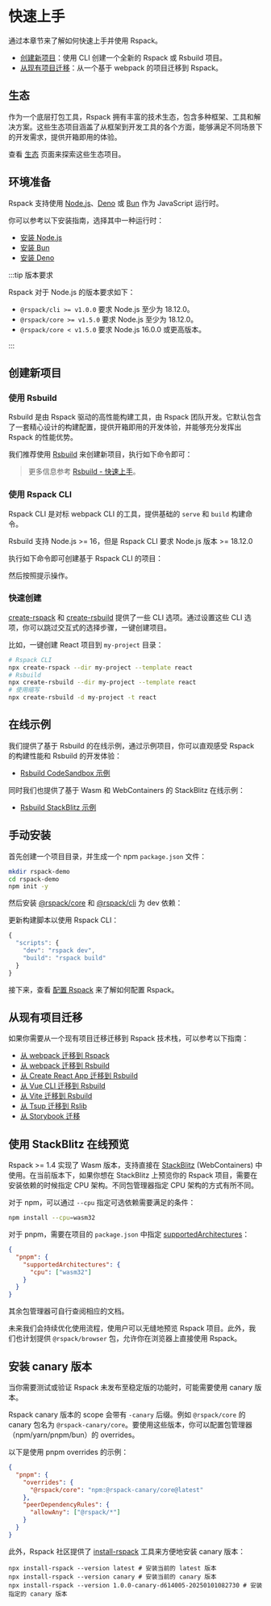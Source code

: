 
# 快速上手

通过本章节来了解如何快速上手并使用 Rspack。

- [创建新项目](#创建新项目)：使用 CLI 创建一个全新的 Rspack 或 Rsbuild 项目。
- [从现有项目迁移](#从现有项目迁移)：从一个基于 webpack 的项目迁移到 Rspack。

## 生态

作为一个底层打包工具，Rspack 拥有丰富的技术生态，包含多种框架、工具和解决方案。这些生态项目涵盖了从框架到开发工具的各个方面，能够满足不同场景下的开发需求，提供开箱即用的体验。

查看 [生态](/guide/start/ecosystem) 页面来探索这些生态项目。

## 环境准备

Rspack 支持使用 [Node.js](https://nodejs.org/)、[Deno](https://deno.com/) 或 [Bun](https://bun.sh/) 作为 JavaScript 运行时。

你可以参考以下安装指南，选择其中一种运行时：

- [安装 Node.js](https://nodejs.org/en/download)
- [安装 Bun](https://bun.com/docs/installation)
- [安装 Deno](https://docs.deno.com/runtime/getting_started/installation/)

:::tip 版本要求

Rspack 对于 Node.js 的版本要求如下：

- `@rspack/cli >= v1.0.0` 要求 Node.js 至少为 18.12.0。
- `@rspack/core >= v1.5.0` 要求 Node.js 至少为 18.12.0。
- `@rspack/core < v1.5.0` 要求 Node.js 16.0.0 或更高版本。

:::

## 创建新项目

### 使用 Rsbuild

Rsbuild 是由 Rspack 驱动的高性能构建工具，由 Rspack 团队开发。它默认包含了一套精心设计的构建配置，提供开箱即用的开发体验，并能够充分发挥出 Rspack 的性能优势。

我们推荐使用 [Rsbuild](https://rsbuild.rs/) 来创建新项目，执行如下命令即可：

<PackageManagerTabs command="create rsbuild@latest" />

> 更多信息参考 [Rsbuild - 快速上手](https://rsbuild.rs/zh/guide/start/quick-start)。

### 使用 Rspack CLI

Rspack CLI 是对标 webpack CLI 的工具，提供基础的 `serve` 和 `build` 构建命令。

Rsbuild 支持 Node.js >= 16，但是 Rspack CLI 要求 Node.js 版本 >= 18.12.0

执行如下命令即可创建基于 Rspack CLI 的项目：

<PackageManagerTabs command="create rspack@latest" />

然后按照提示操作。

### 快速创建

[create-rspack](https://www.npmjs.com/package/create-rspack) 和 [create-rsbuild](https://www.npmjs.com/package/create-rsbuild) 提供了一些 CLI 选项。通过设置这些 CLI 选项，你可以跳过交互式的选择步骤，一键创建项目。

比如，一键创建 React 项目到 `my-project` 目录：

```bash
# Rspack CLI
npx create-rspack --dir my-project --template react
# Rsbuild
npx create-rsbuild --dir my-project --template react
# 使用缩写
npx create-rsbuild -d my-project -t react
```

## 在线示例

我们提供了基于 Rsbuild 的在线示例，通过示例项目，你可以直观感受 Rspack 的构建性能和 Rsbuild 的开发体验：

- [Rsbuild CodeSandbox 示例](https://codesandbox.io/p/github/rspack-contrib/rsbuild-codesandbox-example)

同时我们也提供了基于 Wasm 和 WebContainers 的 StackBlitz 在线示例：

- [Rsbuild StackBlitz 示例](https://stackblitz.com/~/github.com/rspack-contrib/rsbuild-stackblitz-example)

## 手动安装

首先创建一个项目目录，并生成一个 npm `package.json` 文件：

```bash
mkdir rspack-demo
cd rspack-demo
npm init -y
```

然后安装 [@rspack/core](https://www.npmjs.com/package/@rspack/core) 和 [@rspack/cli](https://www.npmjs.com/package/@rspack/cli) 为 dev 依赖：

<PackageManagerTabs command="add @rspack/core @rspack/cli -D" />

更新构建脚本以使用 Rspack CLI：

```js title="package.json"
{
  "scripts": {
    "dev": "rspack dev",
    "build": "rspack build"
  }
}
```

接下来，查看 [配置 Rspack](/config/index) 来了解如何配置 Rspack。

## 从现有项目迁移

如果你需要从一个现有项目迁移迁移到 Rspack 技术栈，可以参考以下指南：

- [从 webpack 迁移到 Rspack](/guide/migration/webpack)
- [从 webpack 迁移到 Rsbuild](https://rsbuild.rs/zh/guide/migration/webpack)
- [从 Create React App 迁移到 Rsbuild](https://rsbuild.rs/zh/guide/migration/cra)
- [从 Vue CLI 迁移到 Rsbuild](https://rsbuild.rs/zh/guide/migration/vue-cli)
- [从 Vite 迁移到 Rsbuild](https://rsbuild.rs/zh/guide/migration/vite)
- [从 Tsup 迁移到 Rslib](https://rslib.rs/zh/guide/migration/tsup)
- [从 Storybook 迁移](/guide/migration/storybook)

## 使用 StackBlitz 在线预览

Rspack >= 1.4 实现了 Wasm 版本，支持直接在 [StackBlitz](https://stackblitz.com/) (WebContainers) 中使用。在当前版本下，如果你想在 StackBlitz 上预览你的 Rspack 项目，需要在安装依赖的时候指定 CPU 架构。不同包管理器指定 CPU 架构的方式有所不同。

对于 npm，可以通过 `--cpu` 指定可选依赖需要满足的条件：

```bash
npm install --cpu=wasm32
```

对于 pnpm，需要在项目的 `package.json` 中指定 [supportedArchitectures](https://pnpm.io/settings#supportedarchitectures)：

```json title="package.json"
{
  "pnpm": {
    "supportedArchitectures": {
      "cpu": ["wasm32"]
    }
  }
}
```

其余包管理器可自行查阅相应的文档。

未来我们会持续优化使用流程，使用户可以无缝地预览 Rspack 项目。此外，我们也计划提供 `@rspack/browser` 包，允许你在浏览器上直接使用 Rspack。

## 安装 canary 版本

当你需要测试或验证 Rspack 未发布至稳定版的功能时，可能需要使用 canary 版本。

Rspack canary 版本的 scope 会带有 `-canary` 后缀。例如 `@rspack/core` 的 canary 包名为 `@rspack-canary/core`。要使用这些版本，你可以配置包管理器（npm/yarn/pnpm/bun）的 overrides。

以下是使用 pnpm overrides 的示例：

```json title="package.json"
{
  "pnpm": {
    "overrides": {
      "@rspack/core": "npm:@rspack-canary/core@latest"
    },
    "peerDependencyRules": {
      "allowAny": ["@rspack/*"]
    }
  }
}
```

此外，Rspack 社区提供了 [install-rspack](https://github.com/rspack-contrib/install-rspack) 工具来方便地安装 canary 版本：

```shell
npx install-rspack --version latest # 安装当前的 latest 版本
npx install-rspack --version canary # 安装当前的 canary 版本
npx install-rspack --version 1.0.0-canary-d614005-20250101082730 # 安装指定的 canary 版本
```
